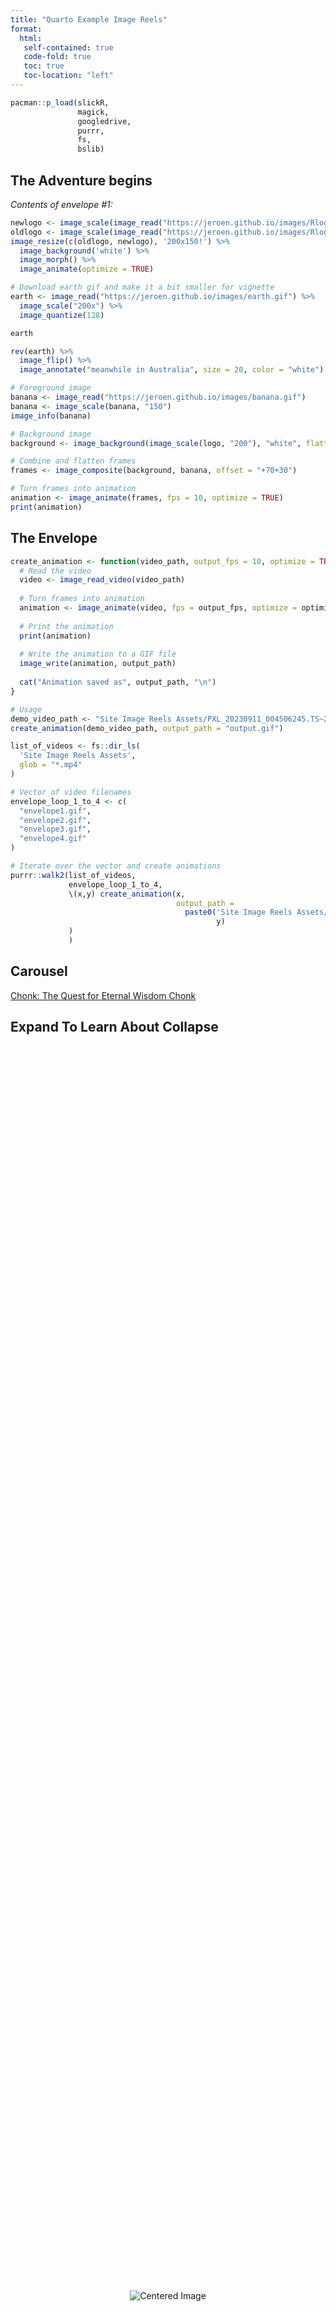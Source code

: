 ```yaml
---
title: "Quarto Example Image Reels"
format:
  html:
   self-contained: true
   code-fold: true
   toc: true
   toc-location: "left"
---
```


```r
pacman::p_load(slickR,
               magick,
               googledrive,
               purrr,
               fs,
               bslib)
```

## The Adventure begins

*Contents of envelope #1:*

```r
newlogo <- image_scale(image_read("https://jeroen.github.io/images/Rlogo.png"))
oldlogo <- image_scale(image_read("https://jeroen.github.io/images/Rlogo-old.png"))
image_resize(c(oldlogo, newlogo), '200x150!') %>%
  image_background('white') %>%
  image_morph() %>%
  image_animate(optimize = TRUE)
```

```r
# Download earth gif and make it a bit smaller for vignette
earth <- image_read("https://jeroen.github.io/images/earth.gif") %>%
  image_scale("200x") %>%
  image_quantize(128)

earth
```

```r
rev(earth) %>% 
  image_flip() %>% 
  image_annotate("meanwhile in Australia", size = 20, color = "white")
```

```r
# Foreground image
banana <- image_read("https://jeroen.github.io/images/banana.gif")
banana <- image_scale(banana, "150")
image_info(banana)

# Background image
background <- image_background(image_scale(logo, "200"), "white", flatten = TRUE)

# Combine and flatten frames
frames <- image_composite(background, banana, offset = "+70+30")

# Turn frames into animation
animation <- image_animate(frames, fps = 10, optimize = TRUE)
print(animation)
```

## The Envelope {#sec-the-envelope}

```r

create_animation <- function(video_path, output_fps = 10, optimize = TRUE, output_path = "output.gif") {
  # Read the video
  video <- image_read_video(video_path)
  
  # Turn frames into animation
  animation <- image_animate(video, fps = output_fps, optimize = optimize)
  
  # Print the animation
  print(animation)
  
  # Write the animation to a GIF file
  image_write(animation, output_path)
  
  cat("Animation saved as", output_path, "\n")
}

# Usage
demo_video_path <- "Site Image Reels Assets/PXL_20230911_004506245.TS~2.mp4"
create_animation(demo_video_path, output_path = "output.gif")


```

```r
list_of_videos <- fs::dir_ls(
  'Site Image Reels Assets',
  glob = "*.mp4"
)

# Vector of video filenames
envelope_loop_1_to_4 <- c(
  "envelope1.gif",
  "envelope2.gif",
  "envelope3.gif",
  "envelope4.gif"
)

# Iterate over the vector and create animations
purrr::walk2(list_of_videos,
             envelope_loop_1_to_4,
             \(x,y) create_animation(x,
                                     output_path = 
                                       paste0('Site Image Reels Assets/gifs/',
                                              y)
             )
             )
```

## Carousel

[Chonk: The Quest for Eternal Wisdom Chonk](#sec-chonk-the-quest-for-eternal-wisdom-chonk)

       
::: {.callout-caution collapse="true"}
## Expand To Learn About Collapse

<div style="display: flex; justify-content: center; align-items: center; height: 100vh;">
  <img src="https://cdn.britannica.com/25/172925-050-DC7E2298/black-cat-back.jpg" alt="Centered Image">
</div>
:::

```r
list_of_gif <- fs::dir_ls(
  'Site Image Reels Assets',
  glob = "*.gif",
  recurse = TRUE
)
# list_of_gif <- c("https://github.com/dar4datascience/Quarto-Example-Websites/blob/master/Site%20Image%20Reels%20Assets/gifs/envelope1.gif",
#                  "https://github.com/dar4datascience/Quarto-Example-Websites/blob/master/Site%20Image%20Reels%20Assets/gifs/envelope2.gif",
#                  "https://github.com/dar4datascience/Quarto-Example-Websites/blob/master/Site%20Image%20Reels%20Assets/gifs/envelope3.gif",
#                  "Site Image Reels Assets/gifs/envelope1.gif")

  card(
    card_header("Made with R"),
    slickR(obj = list_of_gif,
           height = 400,
           objLinks = rep('Quarto%20Example%20Websites.html#sec-chonk-the-quest-for-eternal-wisdom-chonk',
                          length(list_of_gif)),
           width = "95%") + 
  settings(dots = TRUE, autoplay = TRUE)
  )

```

## 

## Chonk: The Enigmatic Discovery Chonk

## Chonk: Journey Through the Cosmos Chonk

## Chonk: Secrets of the Lost Kingdom Chonk

## Chonk: Tales from the Haunted Forest Chonk

## Chonk: The Quest for Eternal Wisdom Chonk {#sec-chonk-the-quest-for-eternal-wisdom-chonk}
